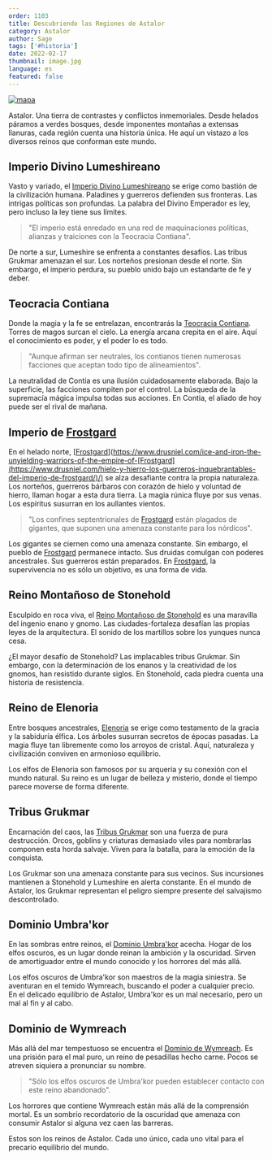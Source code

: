 ```yaml
---
order: 1103
title: Descubriendo las Regiones de Astalor
category: Astalor
author: Sage
tags: ['#historia']
date: 2022-02-17
thumbnail: image.jpg
language: es
featured: false
---
```


[![mapa](https://i.imgur.com/xurkpWW.png)](https://i.imgur.com/xurkpWW.png)

Astalor. Una tierra de contrastes y conflictos inmemoriales. Desde helados páramos a verdes bosques, desde imponentes montañas a extensas llanuras, cada región cuenta una historia única. He aquí un vistazo a los diversos reinos que conforman este mundo.

## Imperio Divino Lumeshireano

Vasto y variado, el [Imperio Divino Lumeshireano](https://www.drusniel.com/the-resilient-defense-of-the-lumeshirean-divine-empire/) se erige como bastión de la civilización humana. Paladines y guerreros defienden sus fronteras. Las intrigas políticas son profundas. La palabra del Divino Emperador es ley, pero incluso la ley tiene sus límites.

> "El imperio está enredado en una red de maquinaciones políticas, alianzas y traiciones con la Teocracia Contiana".

De norte a sur, Lumeshire se enfrenta a constantes desafíos. Las tribus Grukmar amenazan el sur. Los norteños presionan desde el norte. Sin embargo, el imperio perdura, su pueblo unido bajo un estandarte de fe y deber.

## Teocracia Contiana

Donde la magia y la fe se entrelazan, encontrarás la [Teocracia Contiana](https://www.drusniel.com/the-contian-theocracys-quest-for-magical-supremacy/). Torres de magos surcan el cielo. La energía arcana crepita en el aire. Aquí el conocimiento es poder, y el poder lo es todo.

> "Aunque afirman ser neutrales, los contianos tienen numerosas facciones que aceptan todo tipo de alineamientos".

La neutralidad de Contia es una ilusión cuidadosamente elaborada. Bajo la superficie, las facciones compiten por el control. La búsqueda de la supremacía mágica impulsa todas sus acciones. En Contia, el aliado de hoy puede ser el rival de mañana.

## Imperio de [Frostgard](https://www.drusniel.com/hielo-y-hierro-los-guerreros-inquebrantables-del-imperio-de-frostgard/)

En el helado norte, [[Frostgard](https://www.drusniel.com/hielo-y-hierro-los-guerreros-inquebrantables-del-imperio-de-frostgard/)](https://www.drusniel.com/ice-and-iron-the-unyielding-warriors-of-the-empire-of-[Frostgard](https://www.drusniel.com/hielo-y-hierro-los-guerreros-inquebrantables-del-imperio-de-frostgard/)/) se alza desafiante contra la propia naturaleza. Los norteños, guerreros bárbaros con corazón de hielo y voluntad de hierro, llaman hogar a esta dura tierra. La magia rúnica fluye por sus venas. Los espíritus susurran en los aullantes vientos.

> "Los confines septentrionales de [Frostgard](https://www.drusniel.com/hielo-y-hierro-los-guerreros-inquebrantables-del-imperio-de-frostgard/) están plagados de gigantes, que suponen una amenaza constante para los nórdicos".

Los gigantes se ciernen como una amenaza constante. Sin embargo, el pueblo de [Frostgard](https://www.drusniel.com/hielo-y-hierro-los-guerreros-inquebrantables-del-imperio-de-frostgard/) permanece intacto. Sus druidas comulgan con poderes ancestrales. Sus guerreros están preparados. En [Frostgard](https://www.drusniel.com/hielo-y-hierro-los-guerreros-inquebrantables-del-imperio-de-frostgard/), la supervivencia no es sólo un objetivo, es una forma de vida.

## Reino Montañoso de Stonehold

Esculpido en roca viva, el [Reino Montañoso de Stonehold](https://www.drusniel.com/forge-and-fire-the-mountain-kingdom-of-stoneholds-stand-against-chaos/) es una maravilla del ingenio enano y gnomo. Las ciudades-fortaleza desafían las propias leyes de la arquitectura. El sonido de los martillos sobre los yunques nunca cesa.

¿El mayor desafío de Stonehold? Las implacables tribus Grukmar. Sin embargo, con la determinación de los enanos y la creatividad de los gnomos, han resistido durante siglos. En Stonehold, cada piedra cuenta una historia de resistencia.

## Reino de Elenoria

Entre bosques ancestrales, [Elenoria](https://www.drusniel.com/eternal-woods-the-kingdom-of-elenorias-dance-with-nature/) se erige como testamento de la gracia y la sabiduría élfica. Los árboles susurran secretos de épocas pasadas. La magia fluye tan libremente como los arroyos de cristal. Aquí, naturaleza y civilización conviven en armonioso equilibrio.

Los elfos de Elenoria son famosos por su arquería y su conexión con el mundo natural. Su reino es un lugar de belleza y misterio, donde el tiempo parece moverse de forma diferente.

## Tribus Grukmar

Encarnación del caos, las [Tribus Grukmar](https://www.drusniel.com/the-unruly-might-of-the-grukmar-tribes/) son una fuerza de pura destrucción. Orcos, goblins y criaturas demasiado viles para nombrarlas componen esta horda salvaje. Viven para la batalla, para la emoción de la conquista.

Los Grukmar son una amenaza constante para sus vecinos. Sus incursiones mantienen a Stonehold y Lumeshire en alerta constante. En el mundo de Astalor, los Grukmar representan el peligro siempre presente del salvajismo descontrolado.

## Dominio Umbra'kor

En las sombras entre reinos, el [Dominio Umbra'kor](https://www.drusniel.com/shadows-reign-the-umbrakor-dominions-pact-with-darkness/) acecha. Hogar de los elfos oscuros, es un lugar donde reinan la ambición y la oscuridad. Sirven de amortiguador entre el mundo conocido y los horrores del más allá.

Los elfos oscuros de Umbra'kor son maestros de la magia siniestra. Se aventuran en el temido Wymreach, buscando el poder a cualquier precio. En el delicado equilibrio de Astalor, Umbra'kor es un mal necesario, pero un mal al fin y al cabo.

## Dominio de Wymreach

Más allá del mar tempestuoso se encuentra el [Dominio de Wymreach](https://www.drusniel.com/the-mysteries-of-the-wymreach-dominion/). Es una prisión para el mal puro, un reino de pesadillas hecho carne. Pocos se atreven siquiera a pronunciar su nombre.

> "Sólo los elfos oscuros de Umbra'kor pueden establecer contacto con este reino abandonado".

Los horrores que contiene Wymreach están más allá de la comprensión mortal. Es un sombrío recordatorio de la oscuridad que amenaza con consumir Astalor si alguna vez caen las barreras.

Estos son los reinos de Astalor. Cada uno único, cada uno vital para el precario equilibrio del mundo.
